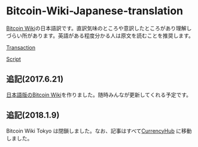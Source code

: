 = Bitcoin-Wiki-Japanese-translation =

[https://en.bitcoin.it/ Bitcoin Wiki]の日本語訳です。直訳気味のところや意訳したところがあり理解しづらい所があります。英語がある程度分かる人は原文を読むことを推奨します。

[https://en.bitcoin.it/wiki/Transaction Transaction]

[https://en.bitcoin.it/wiki/Script Script]

== 追記(2017.6.21) ==

[https://bitcoinwiki.tokyo 日本語版のBitcoin Wiki]を作りました。随時みんなが更新してくれる予定です。

== 追記(2018.1.9) ==
Bitcoin Wiki Tokyo は閉鎖しました。なお、記事はすべて[https://chub.kati0.com/wiki/Main_Page CurrencyHub] に移動しました。
